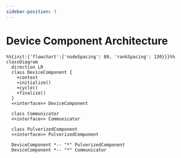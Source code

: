 ```yaml
---
sidebar-position: 3
---
```


# Device Component Architecture

<div style={{textAlign: 'center'}}>

```mermaid
%%{init:{'flowchart':{'nodeSpacing': 80, 'rankSpacing': 130}}}%%
classDiagram
  direction LR
  class DeviceComponent {
    +context
    +initialize()
    +cycle()
    +finalize()
  }
  <<interface>> DeviceComponent

  class Communicator
  <<interface>> Communicator

  class PulverizedComponent
  <<interface>> PulverizedComponent

  DeviceComponent *-- "*" PulverizedComponent
  DeviceComponent *-- "*" Communicator
```

</div>
